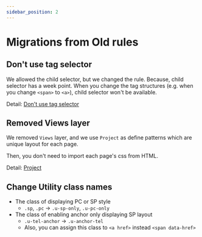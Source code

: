 ```yaml
---
sidebar_position: 2
---
```


# Migrations from Old rules

## Don't use tag selector

We allowed the child selector, but we changed the rule. Because, child selector has a week point. When you change the tag structures (e.g. when you change `<span>` to `<a>`), child selector won't be available.

Detail: [Don't use tag selector](/docs/html/methodologies/important/selector)

## Removed Views layer

We removed `Views` layer, and we use `Project` as define patterns which are unique layout for each page.

Then, you don't need to import each page's css from HTML.

Detail: [Project](/docs/html/methodologies/object/project)

## Change Utility class names

* The class of displaying PC or SP style
  * `.sp`, `.pc` -> `.u-sp-only`, `.u-pc-only`
* The class of enabling anchor only displaying SP layout
  * `.u-tel-anchor` -> `.u-anchor-tel`
  * Also, you can assign this class to `<a href>` instead `<span data-href>`
